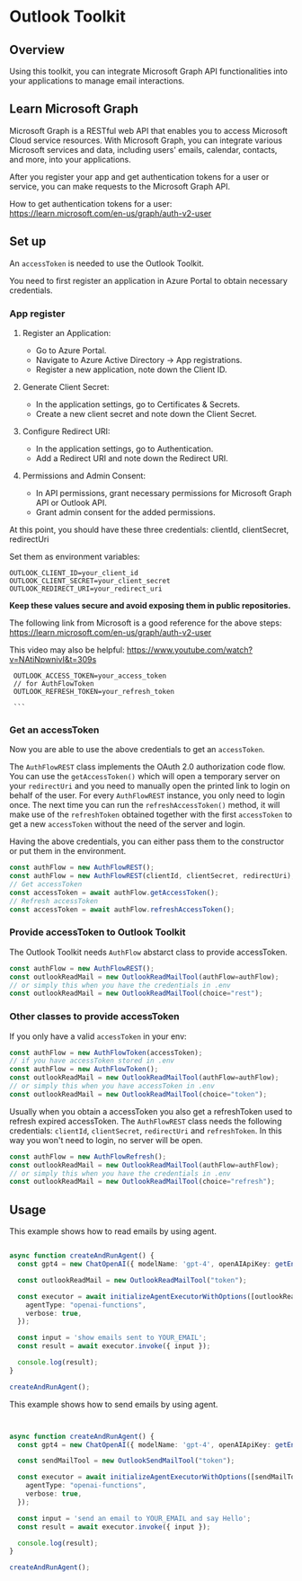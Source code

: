 # Outlook Toolkit

## Overview

Using this toolkit, you can integrate Microsoft Graph API functionalities into 
your applications to manage email interactions.

## Learn Microsoft Graph

Microsoft Graph is a RESTful web API that enables you to access Microsoft 
Cloud service resources. With Microsoft Graph, you can integrate various 
Microsoft services and data, including users' emails, calendar, contacts, 
and more, into your applications.

After you register your app and get authentication tokens for a user or service, 
you can make requests to the Microsoft Graph API.

How to get authentication tokens for a user:   
https://learn.microsoft.com/en-us/graph/auth-v2-user

## Set up

An `accessToken` is needed to use the Outlook Toolkit.

You need to first register an application in Azure Portal to obtain
necessary credentials.

### App register

1. Register an Application:
   - Go to Azure Portal.
   - Navigate to Azure Active Directory -> App registrations.
   - Register a new application, note down the Client ID.

2. Generate Client Secret:
   - In the application settings, go to Certificates & Secrets.
   - Create a new client secret and note down the Client Secret.

3. Configure Redirect URI:
   - In the application settings, go to Authentication.
   - Add a Redirect URI and note down the Redirect URI.

4. Permissions and Admin Consent:
   - In API permissions, grant necessary permissions for Microsoft Graph API or 
   Outlook API.
   - Grant admin consent for the added permissions.

At this point, you should have these three credentials:
clientId, clientSecret, redirectUri

Set them as environment variables:

  ```env
  OUTLOOK_CLIENT_ID=your_client_id
  OUTLOOK_CLIENT_SECRET=your_client_secret
  OUTLOOK_REDIRECT_URI=your_redirect_uri
  ```
  **Keep these values secure and avoid exposing them in public repositories.**

The following link from Microsoft is a good reference for the above steps:
https://learn.microsoft.com/en-us/graph/auth-v2-user

This video may also be helpful:
https://www.youtube.com/watch?v=NAtiNpwnivI&t=309s


     OUTLOOK_ACCESS_TOKEN=your_access_token
     // for AuthFlowToken
     OUTLOOK_REFRESH_TOKEN=your_refresh_token

     ```

### Get an accessToken

Now you are able to use the above credentials to get an `accessToken`.

The `AuthFlowREST` class implements the OAuth 2.0 authorization code flow.
You can use the `getAccessToken()` which will open a temporary server on 
your `redirectUri` and you need to manually open the printed link to login 
on behalf of the user. For every `AuthFlowREST` instance, you only need to 
login once. The next time you can run the `refreshAccessToken()` method, it will
make use of the `refreshToken` obtained together with the first `accessToken`
 to get a new `accessToken` without the need of the server and login.

Having the above credentials, you can either pass them to the constructor 
or put them in the environment.

```typescript
const authFlow = new AuthFlowREST();
const authFlow = new AuthFlowREST(clientId, clientSecret, redirectUri);
// Get accessToken
const accessToken = await authFlow.getAccessToken();
// Refresh accessToken
const accessToken = await authFlow.refreshAccessToken();
```

### Provide accessToken to Outlook Toolkit

The Outlook Toolkit needs `AuthFlow` abstarct class to provide accessToken.

```typescript
const authFlow = new AuthFlowREST();
const outlookReadMail = new OutlookReadMailTool(authFlow=authFlow);
// or simply this when you have the credentials in .env
const outlookReadMail = new OutlookReadMailTool(choice="rest");
```

### Other classes to provide accessToken

If you only have a valid `accessToken` in your env:

```typescript
const authFlow = new AuthFlowToken(accessToken);
// if you have accessToken stored in .env
const authFlow = new AuthFlowToken();
const outlookReadMail = new OutlookReadMailTool(authFlow=authFlow);
// or simply this when you have accessToken in .env
const outlookReadMail = new OutlookReadMailTool(choice="token");
```

Usually when you obtain a accessToken you also get a refreshToken 
used to refresh expired accessToken. The `AuthFlowREST` class needs 
the following credentials: `clientId`, `clientSecret`, `redirectUri` 
and `refreshToken`. In this way you won't need to login, no server 
will be open.

```typescript
const authFlow = new AuthFlowRefresh();
const outlookReadMail = new OutlookReadMailTool(authFlow=authFlow);
// or simply this when you have the credentials in .env
const outlookReadMail = new OutlookReadMailTool(choice="refresh");
```

## Usage

This example shows how to read emails by using agent.

```typescript

async function createAndRunAgent() {
  const gpt4 = new ChatOpenAI({ modelName: 'gpt-4', openAIApiKey: getEnvironmentVariable("OPENAI_API_KEY")});

  const outlookReadMail = new OutlookReadMailTool("token");

  const executor = await initializeAgentExecutorWithOptions([outlookReadMail], gpt4, {
    agentType: "openai-functions",
    verbose: true,
  });

  const input = 'show emails sent to YOUR_EMAIL';
  const result = await executor.invoke({ input });

  console.log(result);
}

createAndRunAgent();
```

This example shows how to send emails by using agent.

```typescript


async function createAndRunAgent() {
  const gpt4 = new ChatOpenAI({ modelName: 'gpt-4', openAIApiKey: getEnvironmentVariable("OPENAI_API_KEY")});

  const sendMailTool = new OutlookSendMailTool("token");

  const executor = await initializeAgentExecutorWithOptions([sendMailTool], gpt4, {
    agentType: "openai-functions",
    verbose: true,
  });

  const input = 'send an email to YOUR_EMAIL and say Hello';
  const result = await executor.invoke({ input });

  console.log(result);
}

createAndRunAgent();
```
